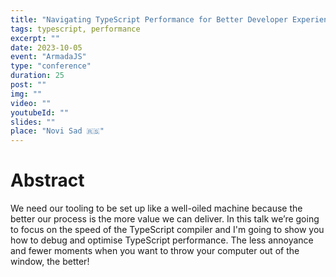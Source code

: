 ```yaml
---
title: "Navigating TypeScript Performance for Better Developer Experience"
tags: typescript, performance
excerpt: ""
date: 2023-10-05
event: "ArmadaJS"
type: "conference"
duration: 25
post: ""
img: ""
video: ""
youtubeId: ""
slides: ""
place: "Novi Sad 🇷🇸"
---
```


# Abstract

We need our tooling to be set up like a well-oiled machine because the better
our process is the more value we can deliver. In this talk we’re going to focus
on the speed of the TypeScript compiler and I'm going to show you how to debug
and optimise TypeScript performance. The less annoyance and fewer moments when
you want to throw your computer out of the window, the better!
